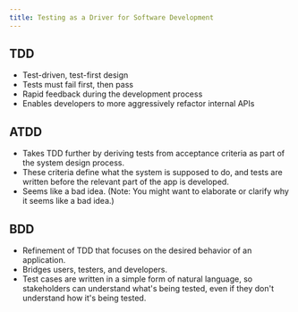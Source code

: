 ```yaml
---
title: Testing as a Driver for Software Development
---
```


## TDD

- Test-driven, test-first design
- Tests must fail first, then pass
- Rapid feedback during the development process
- Enables developers to more aggressively refactor internal APIs

## ATDD

- Takes TDD further by deriving tests from acceptance criteria as part of the system design process.
- These criteria define what the system is supposed to do, and tests are written before the relevant part of the app is developed.
- Seems like a bad idea. (Note: You might want to elaborate or clarify why it seems like a bad idea.)

## BDD

- Refinement of TDD that focuses on the desired behavior of an application.
- Bridges users, testers, and developers.
- Test cases are written in a simple form of natural language, so stakeholders can understand what's being tested, even if they don't understand how it's being tested.